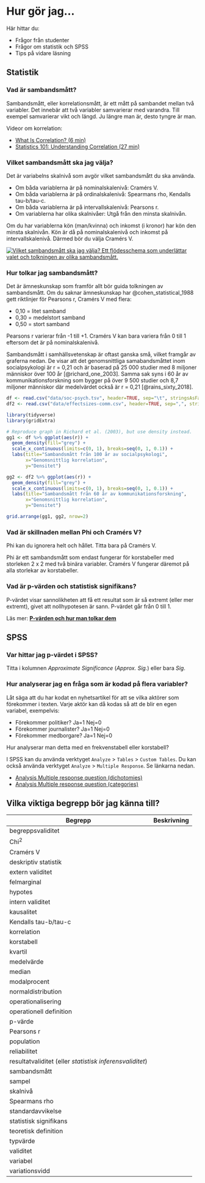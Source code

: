 # Hur gör jag... {#faq}

Här hittar du:

- Frågor från studenter
- Frågor om statistik och SPSS
- Tips på vidare läsning

## Statistik

### Vad är sambandsmått?

Sambandsmått, eller korrelationsmått, är ett mått på sambandet mellan två variabler. Det innebär att två variabler samvarierar med varandra. Till exempel samvarierar vikt och längd. Ju längre man är, desto tyngre är man.

Videor om korrelation:

- [What Is Correlation? (6 min)](https://www.youtube.com/watch?v=Ypgo4qUBt5o)
- [Statistics 101: Understanding Correlation (27 min)](https://www.youtube.com/watch?v=4EXNedimDMs)

### Vilket sambandsmått ska jag välja?

Det är variabelns skalnivå som avgör vilket sambandsmått du ska använda.

- Om båda variablerna är på nominalskalenivå: Cramérs V.
- Om båda variablerna är på ordinalskalenivå: Spearmans rho, Kendalls tau-b/tau-c.
- Om båda variablerna är på intervallskalenivå: Pearsons r.
- Om variablerna har olika skalnivåer: Utgå från den minsta skalnivån.

Om du har variablerna kön (man/kvinna) och inkomst (i kronor) har kön den minsta skalnivån. Kön är då på nominalskalenivå och inkomst på intervallskalenivå. Därmed bör du välja Cramérs V.

[![Vilket sambandsmått ska jag välja? Ett flödesschema som underlättar valet och tolkningen av olika sambandsmått.
](images/valja-sambandsmatt.png)](images/valja-sambandsmatt.png)

### Hur tolkar jag sambandsmått?

Det är ämneskunskap som framför allt bör guida tolkningen av sambandsmått. Om du saknar ämneskunskap har @cohen_statistical_1988 gett riktlinjer för Pearsons r, Cramérs V med flera:

- 0,10 = litet samband
- 0,30 = medelstort samband
- 0,50 = stort samband

Pearsons r varierar från -1 till +1. Cramérs V kan bara variera från 0 till 1 eftersom det är på nominalskalenivå.

Sambandsmått i samhällsvetenskap är oftast ganska små, vilket framgår av graferna nedan. De visar att det genomsnittliga samabandsmåttet inom socialpsykologi är r = 0,21 och är baserad på 25 000 studier med 8 miljoner människor över 100 år [@richard_one_2003]. Samma sak syns i 60 år av kommunikationsforskning som bygger på över 9 500 studier och 8,7 miljoner människor där medelvärdet också är r = 0,21 [@rains_sixty_2018].

```r
df <- read.csv("data/soc-psych.tsv", header=TRUE, sep="\t", stringsAsFactors=FALSE)
df2 <- read.csv("data/effectsizes-comm.csv", header=TRUE, sep=",", stringsAsFactors=FALSE)

library(tidyverse)
library(gridExtra)

# Reproduce graph in Richard et al. (2003), but use density instead.
gg1 <- df %>% ggplot(aes(r)) +
  geom_density(fill="grey") + 
  scale_x_continuous(limits=c(0, 1), breaks=seq(0, 1, 0.1)) +
  labs(title="Sambandsmått från 100 år av socialpsykologi",
       x="Genomsnittlig korrelation",
       y="Densitet")

gg2 <- df2 %>% ggplot(aes(r)) +
  geom_density(fill="grey") + 
  scale_x_continuous(limits=c(0, 1), breaks=seq(0, 1, 0.1)) +
  labs(title="Sambandsmått från 60 år av kommunikationsforskning",
       x="Genomsnittlig korrelation",
       y="Densitet")

grid.arrange(gg1, gg2, nrow=2)
```

### Vad är skillnaden mellan Phi och Cramérs V?

Phi kan du ignorera helt och hållet. Titta bara på Cramérs V.

Phi är ett sambandsmått som endast fungerar för korstabeller med storleken 2 x 2 med två binära variabler. Cramérs V fungerar däremot på alla storlekar av korstabeller.

### Vad är p-värden och statistisk signifikans?

P-värdet visar sannolikheten att få ett resultat som är så extremt (eller mer extremt), givet att nollhypotesen är sann. P-värdet går från 0 till 1.

Läs mer: **[P-värden och hur man tolkar dem](#p-values)**

## SPSS {#faq-spss}

### Var hittar jag p-värdet i SPSS?

Titta i kolumnen *Approximate Significance* (*Approx. Sig.*) eller bara *Sig*.

### Hur analyserar jag en fråga som är kodad på flera variabler?

Låt säga att du har kodat en nyhetsartikel för att se vilka aktörer som förekommer i texten. Varje aktör kan då kodas så att de blir en egen variabel, exempelvis:

- Förekommer politiker? Ja=1 Nej=0
- Förekommer journalister? Ja=1 Nej=0
- Förekommer medborgare? Ja=1 Nej=0

Hur analyserar man detta med en frekvenstabell eller korstabell?

I SPSS kan du använda verktyget `Analyze` > `Tables` > `Custom Tables`. Du kan också använda verktyget `Analyze` > `Multiple Response`. Se länkarna nedan.

- [Analysis Multiple response question (dichotomies)](http://helpdeskspssabs.femplaza.nl/analysis/analysis_multiple_response_dich.htm)
- [Analysis Multiple response question (categories)](http://helpdeskspssabs.femplaza.nl/analysis/analysis_multiple_response_cat.htm)

## Vilka viktiga begrepp bör jag känna till?

|Begrepp|Beskrivning|
|-------|---------------------------------|
|begreppsvaliditet||
|Chi^2^||
|Cramérs V||
|deskriptiv statistik||
|extern validitet||
|felmarginal||
|hypotes||
|intern validitet||
|kausalitet||
|Kendalls tau-b/tau-c||
|korrelation||
|korstabell||
|kvartil||
|medelvärde||
|median||
|modalprocent||
|normaldistribution||
|operationalisering||
|operationell definition||
|p-värde||
|Pearsons r||
|population||
|reliabilitet||
|resultatvaliditet (eller *statistisk inferensvaliditet*)||
|sambandsmått||
|sampel||
|skalnivå||
|Spearmans rho||
|standardavvikelse||
|statistisk signifikans||
|teoretisk definition||
|typvärde||
|validitet||
|variabel||
|variationsvidd||